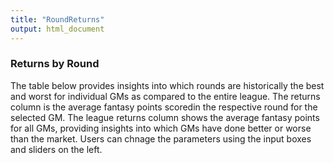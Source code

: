 ```yaml
---
title: "RoundReturns"
output: html_document
---
```


### Returns by Round
The table below provides insights into which rounds are historically the best and worst for individual GMs as compared to the entire league. The returns column is the average fantasy points scoredin the respective round for the selected GM. The league returns column shows the average fantasy points for all GMs, providing insights into which GMs have done better or worse than the market. Users can chnage the parameters using the input boxes and sliders on the left.    
